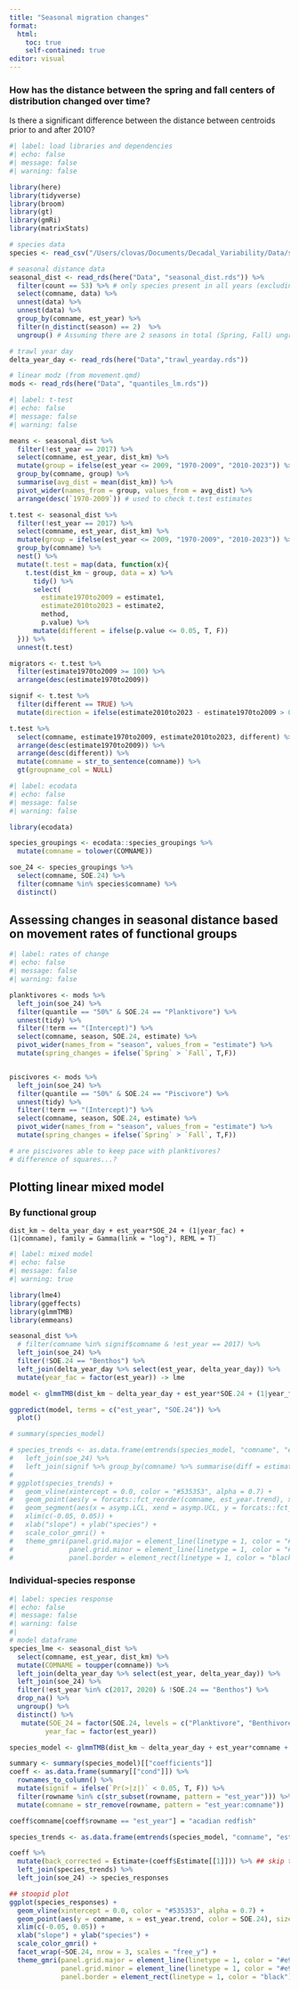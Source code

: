 ```yaml
---
title: "Seasonal migration changes"
format: 
  html:
    toc: true
    self-contained: true
editor: visual
---
```


### How has the distance between the spring and fall centers of distribution changed over time?

Is there a significant difference between the distance between centroids prior to and after 2010?

```r
#| label: load libraries and dependencies
#| echo: false
#| message: false
#| warning: false

library(here)
library(tidyverse)
library(broom)
library(gt)
library(gmRi)
library(matrixStats)

# species data
species <- read_csv("/Users/clovas/Documents/Decadal_Variability/Data/species_list_final.csv") # more extensive species list

# seasonal distance data
seasonal_dist <- read_rds(here("Data", "seasonal_dist.rds")) %>%
  filter(count == 53) %>% # only species present in all years (excluding 2020)
  select(comname, data) %>% 
  unnest(data) %>% 
  unnest(data) %>% 
  group_by(comname, est_year) %>%
  filter(n_distinct(season) == 2)  %>%
  ungroup() # Assuming there are 2 seasons in total (Spring, Fall) ungroup()

# trawl year day
delta_year_day <- read_rds(here("Data","trawl_yearday.rds"))

# linear modz (from movement.qmd)
mods <- read_rds(here("Data", "quantiles_lm.rds"))
```

```r
#| label: t-test
#| echo: false
#| message: false
#| warning: false

means <- seasonal_dist %>% 
  filter(!est_year == 2017) %>% 
  select(comname, est_year, dist_km) %>%
  mutate(group = ifelse(est_year <= 2009, "1970-2009", "2010-2023")) %>% 
  group_by(comname, group) %>% 
  summarise(avg_dist = mean(dist_km)) %>% 
  pivot_wider(names_from = group, values_from = avg_dist) %>% 
  arrange(desc(`1970-2009`)) # used to check t.test estimates 

t.test <- seasonal_dist %>% 
  filter(!est_year == 2017) %>% 
  select(comname, est_year, dist_km) %>%
  mutate(group = ifelse(est_year <= 2009, "1970-2009", "2010-2023")) %>% 
  group_by(comname) %>% 
  nest() %>% 
  mutate(t.test = map(data, function(x){
    t.test(dist_km ~ group, data = x) %>% 
      tidy() %>% 
      select(
        estimate1970to2009 = estimate1, 
        estimate2010to2023 = estimate2, 
        method, 
        p.value) %>% 
      mutate(different = ifelse(p.value <= 0.05, T, F))
  })) %>% 
  unnest(t.test)

migrators <- t.test %>% 
  filter(estimate1970to2009 >= 100) %>% 
  arrange(desc(estimate1970to2009))

signif <- t.test %>% 
  filter(different == TRUE) %>% 
  mutate(direction = ifelse(estimate2010to2023 - estimate1970to2009 > 0, "+", "-"))

t.test %>% 
  select(comname, estimate1970to2009, estimate2010to2023, different) %>% 
  arrange(desc(estimate1970to2009)) %>% 
  arrange(desc(different)) %>% 
  mutate(comname = str_to_sentence(comname)) %>% 
  gt(groupname_col = NULL) 

```

```r
#| label: ecodata
#| echo: false
#| message: false
#| warning: false

library(ecodata)

species_groupings <- ecodata::species_groupings %>% 
  mutate(comname = tolower(COMNAME))

soe_24 <- species_groupings %>% 
  select(comname, SOE.24) %>% 
  filter(comname %in% species$comname) %>% 
  distinct() 

```

## Assessing changes in seasonal distance based on movement rates of functional groups 

```r
#| label: rates of change
#| echo: false
#| message: false
#| warning: false

planktivores <- mods %>% 
  left_join(soe_24) %>% 
  filter(quantile == "50%" & SOE.24 == "Planktivore") %>% 
  unnest(tidy) %>% 
  filter(!term == "(Intercept)") %>% 
  select(comname, season, SOE.24, estimate) %>%
  pivot_wider(names_from = "season", values_from = "estimate") %>% 
  mutate(spring_changes = ifelse(`Spring` > `Fall`, T,F))


piscivores <- mods %>% 
  left_join(soe_24) %>% 
  filter(quantile == "50%" & SOE.24 == "Piscivore") %>% 
  unnest(tidy) %>% 
  filter(!term == "(Intercept)") %>% 
  select(comname, season, SOE.24, estimate) %>%
  pivot_wider(names_from = "season", values_from = "estimate") %>% 
  mutate(spring_changes = ifelse(`Spring` > `Fall`, T,F))

# are piscivores able to keep pace with planktivores? 
# difference of squares...? 

```


## Plotting linear mixed model

### By functional group
`dist_km ~ delta_year_day + est_year*SOE_24 + (1|year_fac) + (1|comname), family = Gamma(link = "log"), REML = T)`

```r
#| label: mixed model
#| echo: false
#| message: false
#| warning: true

library(lme4)
library(ggeffects)
library(glmmTMB)
library(emmeans)

seasonal_dist %>% 
  # filter(comname %in% signif$comname & !est_year == 2017) %>% 
  left_join(soe_24) %>% 
  filter(!SOE.24 == "Benthos") %>% 
  left_join(delta_year_day %>% select(est_year, delta_year_day)) %>% 
  mutate(year_fac = factor(est_year)) -> lme

model <- glmmTMB(dist_km ~ delta_year_day + est_year*SOE.24 + (1|year_fac) + (1|comname), data = lme, family=Gamma(link="log"))

ggpredict(model, terms = c("est_year", "SOE.24")) %>% 
  plot()

# summary(species_model)

# species_trends <- as.data.frame(emtrends(species_model, "comname", "est_year")) %>% 
#   left_join(soe_24) %>%
#   left_join(signif %>% group_by(comname) %>% summarise(diff = estimate2010to2023-estimate1970to2009))
# 
# ggplot(species_trends) +
#   geom_vline(xintercept = 0.0, color = "#535353", alpha = 0.7) +
#   geom_point(aes(y = forcats::fct_reorder(comname, est_year.trend), x = est_year.trend, color = SOE.24, size = abs(diff))) + 
#   geom_segment(aes(x = asymp.LCL, xend = asymp.UCL, y = forcats::fct_reorder(comname, est_year.trend)), alpha = 0.5) +
#   xlim(c(-0.05, 0.05)) +
#   xlab("slope") + ylab("species") +
#   scale_color_gmri() + 
#   theme_gmri(panel.grid.major = element_line(linetype = 1, color = "#e9e9e9"),
#              panel.grid.minor = element_line(linetype = 1, color = "#e9e9e9"),
#              panel.border = element_rect(linetype = 1, color = "black")) 

```

### Individual-species response
```r
#| label: species response
#| echo: false
#| message: false
#| warning: false
#| 
# model dataframe
species_lme <- seasonal_dist %>% 
  select(comname, est_year, dist_km) %>% 
  mutate(COMNAME = toupper(comname)) %>% 
  left_join(delta_year_day %>% select(est_year, delta_year_day)) %>%
  left_join(soe_24) %>%
  filter(!est_year %in% c(2017, 2020) & !SOE.24 == "Benthos") %>% 
  drop_na() %>% 
  ungroup() %>% 
  distinct() %>% 
   mutate(SOE_24 = factor(SOE.24, levels = c("Planktivore", "Benthivore", "Piscivore")),
         year_fac = factor(est_year)) 

species_model <- glmmTMB(dist_km ~ delta_year_day + est_year*comname + (1|year_fac), data = species_lme, family=Gamma(link="log"), REML = T)

summary <- summary(species_model)[["coefficients"]]
coeff <- as.data.frame(summary[["cond"]]) %>% 
  rownames_to_column() %>%
  mutate(signif = ifelse(`Pr(>|z|)` < 0.05, T, F)) %>%
  filter(rowname %in% c(str_subset(rowname, pattern = "est_year"))) %>%
  mutate(comname = str_remove(rowname, pattern = "est_year:comname"))

coeff$comname[coeff$rowname == "est_year"] = "acadian redfish"

species_trends <- as.data.frame(emtrends(species_model, "comname", "est_year"))

coeff %>% 
  mutate(back_corrected = Estimate+(coeff$Estimate[[1]])) %>% ## skip the first estimate, somehow...
  left_join(species_trends) %>% 
  left_join(soe_24) -> species_responses

## stoopid plot
ggplot(species_responses) +
  geom_vline(xintercept = 0.0, color = "#535353", alpha = 0.7) +
  geom_point(aes(y = comname, x = est_year.trend, color = SOE.24), size = 3) + 
  xlim(c(-0.05, 0.05)) +
  xlab("slope") + ylab("species") +
  scale_color_gmri() + 
  facet_wrap(~SOE.24, nrow = 3, scales = "free_y") +
  theme_gmri(panel.grid.major = element_line(linetype = 1, color = "#e9e9e9"),
             panel.grid.minor = element_line(linetype = 1, color = "#e9e9e9"),
             panel.border = element_rect(linetype = 1, color = "black")) # almost but can be better dummy


```

